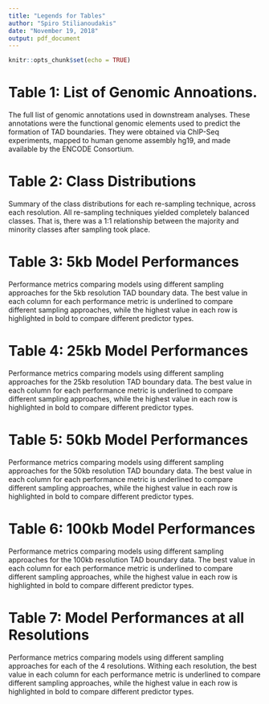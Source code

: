 ```yaml
---
title: "Legends for Tables"
author: "Spiro Stilianoudakis"
date: "November 19, 2018"
output: pdf_document
---
```


```r
knitr::opts_chunk$set(echo = TRUE)
```

# Table 1: List of Genomic Annoations. 

The full list of genomic annotations used in downstream analyses. These annotations were the functional genomic elements used to predict the formation of TAD boundaries. They were obtained via ChIP-Seq experiments, mapped to human genome assembly hg19, and made available by the ENCODE Consortium.

# Table 2: Class Distributions

Summary of the class distributions for each re-sampling technique, across each resolution. All re-sampling techniques yielded completely balanced classes. That is, there was a 1:1 relationship between the majority and minority classes after sampling took place.

# Table 3: 5kb Model Performances

Performance metrics comparing models using different sampling approaches for the 5kb resolution TAD boundary data. The best value in each column for each performance metric is underlined to compare different sampling approaches, while the highest value in each row is highlighted in bold to compare different predictor types. 

# Table 4: 25kb Model Performances

Performance metrics comparing models using different sampling approaches for the 25kb resolution TAD boundary data. The best value in each column for each performance metric is underlined to compare different sampling approaches, while the highest value in each row is highlighted in bold to compare different predictor types. 

# Table 5: 50kb Model Performances

Performance metrics comparing models using different sampling approaches for the 50kb resolution TAD boundary data. The best value in each column for each performance metric is underlined to compare different sampling approaches, while the highest value in each row is highlighted in bold to compare different predictor types. 

# Table 6: 100kb Model Performances

Performance metrics comparing models using different sampling approaches for the 100kb resolution TAD boundary data. The best value in each column for each performance metric is underlined to compare different sampling approaches, while the highest value in each row is highlighted in bold to compare different predictor types. 

# Table 7: Model Performances at all Resolutions

Performance metrics comparing models using different sampling approaches for each of the 4 resolutions. Withing each resolution, the best value in each column for each performance metric is underlined to compare different sampling approaches, while the highest value in each row is highlighted in bold to compare different predictor types. 
